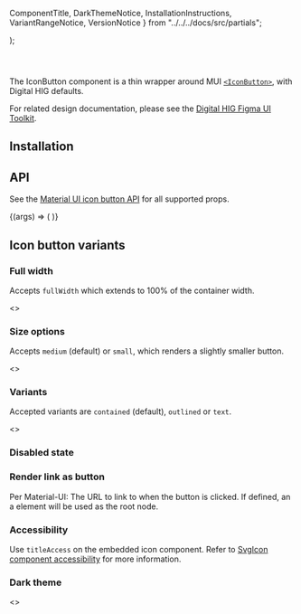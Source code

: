   ComponentTitle,
  DarkThemeNotice,
  InstallationInstructions,
  VariantRangeNotice,
  VersionNotice
} from "../../../docs/src/partials";

  <div style={{ padding: "8px 0" }}>
    <IconButtonComponent {...otherProps} />
  </div>
);

<Meta
  args={IconButtonComponent.defaultProps}
  argTypes={componentArgs}
  component={IconButtonComponent}
  id="components/icon-button"
  title="Digital HIG/Components/Icon button"
/>

<ComponentTitle name="Icon button" status="Stable" />

<code>
  <VersionNotice packageName="icon-button" version={version} />
</code>

The IconButton component is a thin wrapper around MUI [`<IconButton>`](https://mui.com/material-ui/api/icon-button/), with Digital HIG defaults.

For related design documentation, please see the [Digital HIG Figma UI Toolkit](https://www.figma.com/file/NpV47EII6zCxkpPoChejg0/%E2%9D%96-iccc-UI-toolkit?node-id=86%3A136).

## Installation

<InstallationInstructions
  componentImport="IconButton"
  name={name}
  peerDependencies={peerDependencies}
/>

## API

See the [Material UI icon button API](https://mui.com/material-ui/api/icon-button/) for all supported props.

<Canvas>
  <Story name="API">
    {(args) => (
      <IconButton {...args}>
        <SvgIcon>
          <SyncIcon />
        </SvgIcon>
      </IconButton>
    )}
  </Story>
</Canvas>

<ArgsTable story="API" />

## Icon button variants

<VariantRangeNotice />

### Full width

Accepts `fullWidth` which extends to 100% of the container width.

<Canvas>
  <Story name="Full width">
    <>
      <IconButton>
        <SvgIcon>
          <SyncIcon />
        </SvgIcon>
      </IconButton>
      <IconButton fullWidth>
        <SvgIcon>
          <SyncIcon />
        </SvgIcon>
      </IconButton>
    </>
  </Story>
</Canvas>

### Size options

Accepts `medium` (default) or `small`, which renders a slightly smaller button.

<Canvas>
  <Story name="Size options">
    <>
      <IconButton>
        <SvgIcon>
          <SyncIcon />
        </SvgIcon>
      </IconButton>
      <IconButton size="small">
        <SvgIcon>
          <SyncIcon />
        </SvgIcon>
      </IconButton>
    </>
  </Story>
</Canvas>

### Variants

Accepted variants are `contained` (default), `outlined` or `text`.

<Canvas>
  <Story name="Variant options">
    <>
      <IconButton>
        <SvgIcon>
          <SyncIcon />
        </SvgIcon>
      </IconButton>
      <IconButton variant="outlined">
        <SvgIcon>
          <SyncIcon />
        </SvgIcon>
      </IconButton>
      <IconButton variant="text">
        <SvgIcon>
          <SyncIcon />
        </SvgIcon>
      </IconButton>
    </>
  </Story>
</Canvas>

### Disabled state

<Canvas>
  <Story name="Disabled state">
    <IconButton disabled>
      <SvgIcon>
        <SyncIcon />
      </SvgIcon>
    </IconButton>
  </Story>
</Canvas>

### Render link as button

Per Material-UI: The URL to link to when the button is clicked. If defined, an a element will be used as the root node.

<Canvas>
  <Story name="Link">
    <IconButton href="#">
      <SvgIcon>
        <SyncIcon />
      </SvgIcon>
    </IconButton>
  </Story>
</Canvas>

### Accessibility

Use `titleAccess` on the embedded icon component. Refer to [SvgIcon component accessibility](/docs/components-svg-icon--accessibility) for more information.

<Canvas>
  <Story name="Accessibility">
    <IconButton href="#">
      <SvgIcon titleAccess="Click to sync">
        <SyncIcon />
      </SvgIcon>
    </IconButton>
  </Story>
</Canvas>

### Dark theme

<DarkThemeNotice />

<Canvas>
  <Story
    name="Dark theme"
    parameters={{
      theme: "dark"
    }}
  >
    <>
      <IconButton>
        <SvgIcon>
          <SyncIcon />
        </SvgIcon>
      </IconButton>
      <IconButton variant="outlined">
        <SvgIcon>
          <SyncIcon />
        </SvgIcon>
      </IconButton>
      <IconButton variant="text">
        <SvgIcon>
          <SyncIcon />
        </SvgIcon>
      </IconButton>
      <IconButton href="#">
        <SvgIcon>
          <SyncIcon />
        </SvgIcon>
      </IconButton>
    </>
  </Story>
</Canvas>
